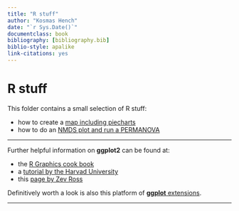 ```yaml
---
title: "R stuff"
author: "Kosmas Hench"
date: "`r Sys.Date()`"
documentclass: book
bibliography: [bibliography.bib]
biblio-style: apalike
link-citations: yes
---
```

# R stuff

This folder contains a small selection of R stuff:

- how to create a [map including piecharts](pieMap/pieMap.html)
- how to do an [NMDS plot and run a PERMANOVA](permanova/Permanova-tutorial.html)

------

Further helpful information on **ggplot2** can be found at:

- the [R Graphics cook book](http://www.cookbook-r.com/Graphs/)
- a [tutorial by the Harvad University](http://tutorials.iq.harvard.edu/R/Rgraphics/Rgraphics.html#introduction)
- this [page by Zev Ross](http://zevross.com/blog/2014/08/04/beautiful-plotting-in-r-a-ggplot2-cheatsheet-3/)

Definitively worth a look is also this platform of [**ggplot** extensions](http://www.ggplot2-exts.org/).

------
